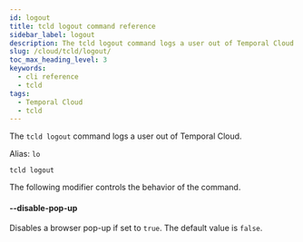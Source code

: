 ```yaml
---
id: logout
title: tcld logout command reference
sidebar_label: logout
description: The tcld logout command logs a user out of Temporal Cloud. Use the --disable-pop-up modifier to disable the browser pop-up.
slug: /cloud/tcld/logout/
toc_max_heading_level: 3
keywords:
  - cli reference
  - tcld
tags:
  - Temporal Cloud
  - tcld
---
```


The `tcld logout` command logs a user out of Temporal Cloud.

Alias: `lo`

`tcld logout`

The following modifier controls the behavior of the command.

#### --disable-pop-up

Disables a browser pop-up if set to `true`. The default value is `false`.
